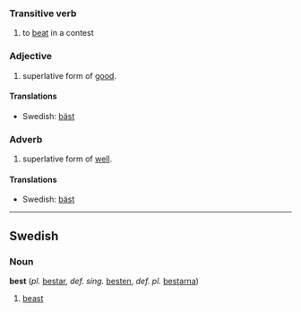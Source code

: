 ===Transitive verb===
# to [[beat]] in a contest

===Adjective===
# superlative form of [[good]].

====Translations====
*Swedish: [[bäst]]

===Adverb===
# superlative form of [[well]].

====Translations====
*Swedish: [[bäst]]

----

==Swedish==
===Noun===
'''best''' (''pl.'' [[bestar]], ''def. sing.'' [[besten]], ''def. pl.'' [[bestarna]])

# [[beast]]